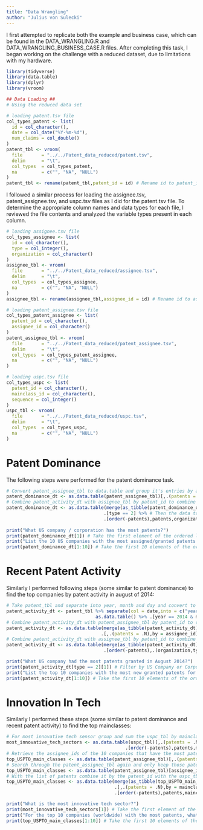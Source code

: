 ```yaml
---
title: "Data Wrangling"
author: "Julius von Sulecki"
---
```


I first attempted to replicate both the example and business case, which can be found in the DATA_WRANGLING.R and DATA_WRANGLING_BUSINESS_CASE.R files. After completing this task, I began working on the challenge with a reduced dataset, due to limitations with my hardware.
```r
library(tidyverse)
library(data.table)
library(dplyr)
library(vroom)

## Data Loading ##
# Using the reduced data set

# loading patent.tsv file
col_types_patent <- list(
  id = col_character(),
  date = col_date("%Y-%m-%d"),
  num_claims = col_double()
)
patent_tbl <- vroom(
  file       = "../../Patent_data_reduced/patent.tsv", 
  delim      = "\t", 
  col_types  = col_types_patent,
  na         = c("", "NA", "NULL")
)
patent_tbl <- rename(patent_tbl,patent_id = id) # Rename id to patent_id to make merging easier
```
I followed a similar process for loading the assignee.tsv, patent_assignee.tsv, and uspc.tsv files as I did for the patent.tsv file.
To determine the appropriate column names and data types for each file, I reviewed the file contents and analyzed the variable types present in each column.
```r
# loading assignee.tsv file
col_types_assignee <- list(
  id = col_character(),
  type = col_integer(),
  organization = col_character()
)
assignee_tbl <- vroom(
  file       = "../../Patent_data_reduced/assignee.tsv", 
  delim      = "\t", 
  col_types  = col_types_assignee,
  na         = c("", "NA", "NULL")
)
assignee_tbl <- rename(assignee_tbl,assignee_id = id) # Rename id to assignee_id to make merging easier

# loading patent_assignee.tsv file
col_types_patent_assignee <- list(
  patent_id = col_character(),
  assignee_id = col_character()
)
patent_assignee_tbl <- vroom(
  file       = "../../Patent_data_reduced/patent_assignee.tsv", 
  delim      = "\t", 
  col_types  = col_types_patent_assignee,
  na         = c("", "NA", "NULL")
)

# loading uspc.tsv file
col_types_uspc <- list(
  patent_id = col_character(),
  mainclass_id = col_character(),
  sequence = col_integer()
)
uspc_tbl <- vroom(
  file       = "../../Patent_data_reduced/uspc.tsv", 
  delim      = "\t", 
  col_types  = col_types_uspc,
  na         = c("", "NA", "NULL")
)
```
# Patent Dominance
The following steps were performed for the patent dominance task.
```r
# Convert patent_assignee_tbl to data.table and group it's entries by assignee_id. Then the number of elements per group is stored in a column patents.
patent_dominance_dt <- as.data.table(patent_assignee_tbl)[,.(patents = .N),by = assignee_id]
# Combine patent_activity_dt with assignee_tbl by patent_id to combine assignee info with company-name and -type info.
patent_dominance_dt <- as.data.table(merge(as_tibble(patent_dominance_dt),assignee_tbl,by="assignee_id")) %>%
                                    .[type == 2] %>% # Then the data table can be filtered by only allowing US Companies or Corporations
                                    .[order(-patents),patents,organization] # Afterwards the list is sorted by the number of patents.
                                                                            # Only the patents and organization name column is kept for better looking output.
print("What US company / corporation has the most patents?")
print(patent_dominance_dt[1]) # Take the first element of the ordered list.
print("List the 10 US companies with the most assigned/granted patents.")
print(patent_dominance_dt[1:10]) # Take the first 10 elements of the ordered list.
```
# Recent Patent Activity
Similarly I performed following steps (some similar to patent dominance) to find the top companies by patent activity in august of 2014:
```r
# Take patent_tbl and separate into year, month and day and convert to data.table.
patent_activity_dt <- patent_tbl %>% separate(col = date,into = c("year","month","day"),sep = "-",convert = T) %>%
                                 as.data.table() %>% .[year == 2014 & month == 8] # Then filter by august (8) 2014.
# Combine patent_activity_dt with patent_assignee_tbl by patent_id to combine patent info with assignee info..
patent_activity_dt <- as.data.table(merge(as_tibble(patent_activity_dt),patent_assignee_tbl,by="patent_id")) %>%
                                   .[,.(patents = .N),by = assignee_id] # Group and sum up by assignee_id.
# Combine patent_activity_dt with assignee_tbl by patent_id to combine assignee info with company-name and -type info.
patent_activity_dt <- as.data.table(merge(as_tibble(patent_activity_dt),assignee_tbl,by="assignee_id")) %>%
                                    .[order(-patents),.(organization,type,patents)] # Order by number of patents and discard assignee_id.

print("What US company had the most patents granted in August 2014?")
print(patent_activity_dt[type == 2][1]) # Filter by US Company or Corporation and take the first element of the ordered list.
print("List the top 10 companies with the most new granted patents for August 2014.")
print(patent_activity_dt[1:10]) # Take the first 10 elements of the ordered list.
```
# Innovation In Tech
Similarly I performed these steps (some similar to patent dominance and recent patent activity) to find the top mainclasses:
```r
# For most innovative tech sensor group and sum the uspc_tbl by mainclass_id.
most_innovative_tech_sectors <- as.data.table(uspc_tbl)[,.(patents = .N),by = mainclass_id] %>%
                                            .[order(-patents),patents,mainclass_id] # Then order the list by descending patents.
# Retrieve the assignee_ids of the 10 companies that have the most patents and only keep the assignee_ids of those.
top_USPTO_main_classes <- as.data.table(patent_assignee_tbl)[,.(patents = .N),by = assignee_id][1:10][,assignee_id]
# Search through the patent_assignee_tbl again and only keep those patents that come from one of those 10 companies.
top_USPTO_main_classes <- as.data.table(patent_assignee_tbl)[assignee_id %in% top_USPTO_main_classes]
# With the list of patents combine it by the patent_id with the uspc_tbl.
top_USPTO_main_classes <- as.data.table(merge(as_tibble(top_USPTO_main_classes),uspc_tbl,by="patent_id")) %>%
                                        .[,.(patents = .N),by = mainclass_id] %>% # Group and sum up by mainclass_id.
                                        .[order(-patents),patents,mainclass_id] # Then order the list by descending patents.

print("What is the most innovative tech sector?")
print(most_innovative_tech_sectors[1]) # Take the first element of the ordered list.
print("For the top 10 companies (worldwide) with the most patents, what are the top 5 USPTO tech main classes?")
print(top_USPTO_main_classes[1:10]) # Take the first 10 elements of the ordered list.
```